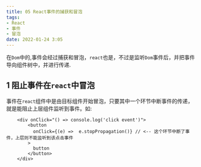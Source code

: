 ```yaml
---
title: 05 React事件的捕获和冒泡
tags:
- React
- 事件
- 冒泡
date: 2022-01-24 3:05
---
```


在`Dom`中的,事件会经过捕获和冒泡，`react`也是，不过是监听`Dom`事件后，并把事件导向组件树中，并进行传递.

## 1 阻止事件在`react`中冒泡
事件在`react`组件中是由目标组件开始冒泡，只要其中一个环节中断事件的传递，就是能阻止上层组件监听到事件。如:
``` tsx
    <div onClick="() => console.log('click event')">
        <button
          onClick={(e) =>  e.stopPropagation()} // <-- 这个环节中断了事件，上层则不能监听到该点击事件
        >
          button
        </button>
    </div>
```